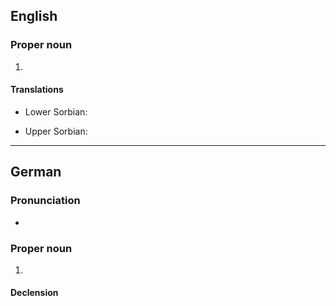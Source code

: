 ==English==
{{wikipedia}}

===Proper noun===
{{en-proper noun}}

# {{place|en|independent city|s/Saxony|c/Germany}}

====Translations====
{{trans-top|city}}
* Lower Sorbian: {{t|dsb|Wórjejce}}
{{trans-mid}}
* Upper Sorbian: {{t|hsb|Wojerecy}}
{{trans-bottom}}

----

==German==
{{wikipedia|lang=de}}

===Pronunciation===
* {{audio|de|De-Hoyerswerda.ogg|Audio}}

===Proper noun===
{{de-proper noun|toponym}}

# {{place|de|independent city|s/Saxony|c/Germany|t1=Hoyerswerda}}

====Declension====
{{de-ndecl|toponym}}